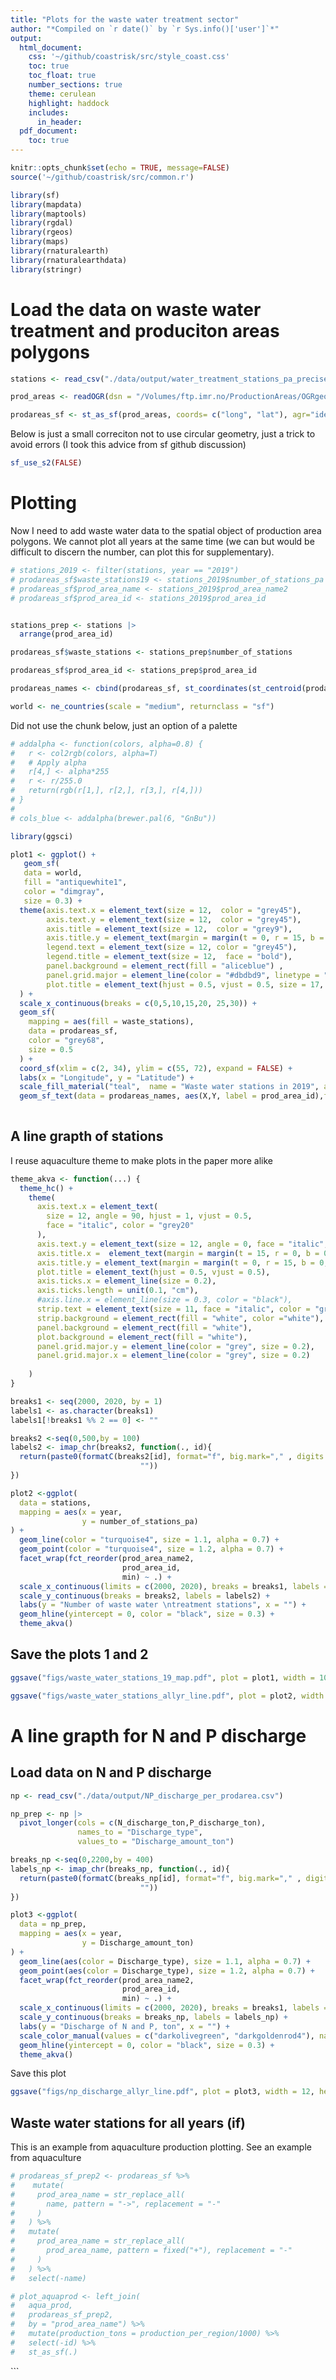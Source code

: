 ```yaml
---
title: "Plots for the waste water treatment sector"
author: "*Compiled on `r date()` by `r Sys.info()['user']`*"
output:
  html_document:
    css: '~/github/coastrisk/src/style_coast.css'
    toc: true
    toc_float: true
    number_sections: true
    theme: cerulean
    highlight: haddock
    includes: 
      in_header: 
  pdf_document:
    toc: true
---
```


```r
knitr::opts_chunk$set(echo = TRUE, message=FALSE)
source('~/github/coastrisk/src/common.r')
```

```r
library(sf)
library(mapdata)
library(maptools)
library(rgdal)
library(rgeos)
library(maps)
library(rnaturalearth)
library(rnaturalearthdata)
library(stringr)
```

# Load the data on waste water treatment and produciton areas polygons

```r
stations <- read_csv("./data/output/water_treatment_stations_pa_precise.csv")
```


```r
prod_areas <- readOGR(dsn = "/Volumes/ftp.imr.no/ProductionAreas/OGRgeoJSON_prodomr")

```

```r
prodareas_sf <- st_as_sf(prod_areas, coords= c("long", "lat"), agr="identity")
```


Below is just a small correciton not to use circular geometry, just a trick to avoid errors (I took this advice from sf github discussion)
```r
sf_use_s2(FALSE)
```


# Plotting

Now I need to add waste water data to the spatial object of production area polygons. We cannot plot all years at the same time (we can but would be difficult to discern the number, can plot this for supplementary). 

```r
# stations_2019 <- filter(stations, year == "2019")
# prodareas_sf$waste_stations19 <- stations_2019$number_of_stations_pa
# prodareas_sf$prod_area_name <- stations_2019$prod_area_name2
# prodareas_sf$prod_area_id <- stations_2019$prod_area_id


stations_prep <- stations |> 
  arrange(prod_area_id)

prodareas_sf$waste_stations <- stations_prep$number_of_stations

prodareas_sf$prod_area_id <- stations_prep$prod_area_id


```

```r
prodareas_names <- cbind(prodareas_sf, st_coordinates(st_centroid(prodareas_sf)))
```


```r
world <- ne_countries(scale = "medium", returnclass = "sf")
```

Did not use the chunk below, just an option of a palette
```r
# addalpha <- function(colors, alpha=0.8) {
#   r <- col2rgb(colors, alpha=T)
#   # Apply alpha
#   r[4,] <- alpha*255
#   r <- r/255.0
#   return(rgb(r[1,], r[2,], r[3,], r[4,]))
# }
# 
# cols_blue <- addalpha(brewer.pal(6, "GnBu"))
```


```r
library(ggsci)
```


```r
plot1 <- ggplot() +
   geom_sf(
   data = world, 
   fill = "antiquewhite1", 
   color = "dimgray", 
   size = 0.3) +
  theme(axis.text.x = element_text(size = 12,  color = "grey45"),
        axis.text.y = element_text(size = 12,  color = "grey45"),
        axis.title = element_text(size = 12,  color = "grey9"),
        axis.title.y = element_text(margin = margin(t = 0, r = 15, b = 0, l = 0)),
        legend.text = element_text(size = 12, color = "grey45"),
        legend.title = element_text(size = 12,  face = "bold"),
        panel.background = element_rect(fill = "aliceblue") ,
        panel.grid.major = element_line(color = "#dbdbd9", linetype = "dashed", size = 0.2),
        plot.title = element_text(hjust = 0.5, vjust = 0.5, size = 17, face = "bold")
  ) +
  scale_x_continuous(breaks = c(0,5,10,15,20, 25,30)) +
  geom_sf(
    mapping = aes(fill = waste_stations),
    data = prodareas_sf,
    color = "grey68",
    size = 0.5
  ) +
  coord_sf(xlim = c(2, 34), ylim = c(55, 72), expand = FALSE) +
  labs(x = "Longitude", y = "Latitude") + 
  scale_fill_material("teal",  name = "Waste water stations in 2019", alpha = 0.8) +
  geom_sf_text(data = prodareas_names, aes(X,Y, label = prod_area_id),fontface = "bold", size = 5) 
  
```


## A line grapth of stations

I reuse aquaculture theme to make plots in the paper more alike

```r
theme_akva <- function(...) {
  theme_hc() +
    theme(
      axis.text.x = element_text(
        size = 12, angle = 90, hjust = 1, vjust = 0.5,
        face = "italic", color = "grey20"
      ),
      axis.text.y = element_text(size = 12, angle = 0, face = "italic", color = "grey20"),
      axis.title.x =  element_text(margin = margin(t = 15, r = 0, b = 0, l = 0), size = 12, angle = 0, face = "italic", color = "grey20"),
      axis.title.y = element_text(margin = margin(t = 0, r = 15, b = 0, l = 0), face = "italic", size = 12, color = "grey22"),
      plot.title = element_text(hjust = 0.5, vjust = 0.5),
      axis.ticks.x = element_line(size = 0.2),
      axis.ticks.length = unit(0.1, "cm"),
      #axis.line.x = element_line(size = 0.3, color = "black"),
      strip.text = element_text(size = 11, face = "italic", color = "grey22"),
      strip.background = element_rect(fill = "white", color ="white"),
      panel.background = element_rect(fill = "white"),
      plot.background = element_rect(fill = "white"),
      panel.grid.major.y = element_line(color = "grey", size = 0.2),
      panel.grid.major.x = element_line(color = "grey", size = 0.2)
     
    )
}
```


```r
breaks1 <- seq(2000, 2020, by = 1)
labels1 <- as.character(breaks1)
labels1[!breaks1 %% 2 == 0] <- ""

breaks2 <-seq(0,500,by = 100)
labels2 <- imap_chr(breaks2, function(., id){
  return(paste0(formatC(breaks2[id], format="f", big.mark="," , digits = 0),
                             ""))
})
```



```r
plot2 <-ggplot(
  data = stations,
  mapping = aes(x = year,
                y = number_of_stations_pa)
) +
  geom_line(color = "turquoise4", size = 1.1, alpha = 0.7) +
  geom_point(color = "turquoise4", size = 1.2, alpha = 0.7) +
  facet_wrap(fct_reorder(prod_area_name2, 
                         prod_area_id,
                         min) ~ .) +
  scale_x_continuous(limits = c(2000, 2020), breaks = breaks1, labels = labels1) +
  scale_y_continuous(breaks = breaks2, labels = labels2) +
  labs(y = "Number of waste water \ntreatment stations", x = "") +
  geom_hline(yintercept = 0, color = "black", size = 0.3) +
  theme_akva()
```


## Save the plots 1 and 2


```r
ggsave("figs/waste_water_stations_19_map.pdf", plot = plot1, width = 10, height =  12, dpi = 300)

ggsave("figs/waste_water_stations_allyr_line.pdf", plot = plot2, width = 12, height =  10, dpi = 300)
```



# A line grapth for N and P discharge

## Load data on N and P discharge

```r
np <- read_csv("./data/output/NP_discharge_per_prodarea.csv")
```



```r
np_prep <- np |> 
  pivot_longer(cols = c(N_discharge_ton,P_discharge_ton),
               names_to = "Discharge_type",
               values_to = "Discharge_amount_ton") 
```


```r
breaks_np <-seq(0,2200,by = 400)
labels_np <- imap_chr(breaks_np, function(., id){
  return(paste0(formatC(breaks_np[id], format="f", big.mark="," , digits = 0),
                             ""))
})
```


```r
plot3 <-ggplot(
  data = np_prep,
  mapping = aes(x = year,
                y = Discharge_amount_ton)
) +
  geom_line(aes(color = Discharge_type), size = 1.1, alpha = 0.7) +
  geom_point(aes(color = Discharge_type), size = 1.2, alpha = 0.7) +
  facet_wrap(fct_reorder(prod_area_name2,
                         prod_area_id,
                         min) ~ .) +
  scale_x_continuous(limits = c(2000, 2020), breaks = breaks1, labels = labels1) +
  scale_y_continuous(breaks = breaks_np, labels = labels_np) +
  labs(y = "Discharge of N and P, ton", x = "") +
  scale_color_manual(values = c("darkolivegreen", "darkgoldenrod4"), name = "Element") +
  geom_hline(yintercept = 0, color = "black", size = 0.3) +
  theme_akva()
```


Save this plot

```r
ggsave("figs/np_discharge_allyr_line.pdf", plot = plot3, width = 12, height =  10, dpi = 300)
```

## Waste water stations for all years (if)


This is an example from aquaculture production plotting. See an example from aquaculture

```r

# prodareas_sf_prep2 <- prodareas_sf %>% 
#    mutate(
#     prod_area_name = str_replace_all(
#       name, pattern = "->", replacement = "-"
#     )
#   ) %>% 
#   mutate(
#     prod_area_name = str_replace_all(
#       prod_area_name, pattern = fixed("+"), replacement = "-"
#     )
#   ) %>% 
#   select(-name)
```


```r
# plot_aquaprod <- left_join(
#   aqua_prod,
#   prodareas_sf_prep2, 
#   by = "prod_area_name") %>% 
#   mutate(production_tons = production_per_region/1000) %>% 
#   select(-id) %>% 
#   st_as_sf(.)
```


```

